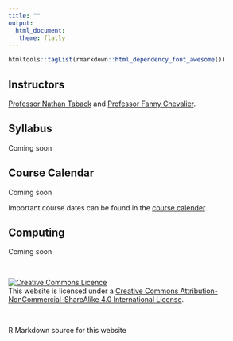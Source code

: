 ```yaml
---
title: ""
output: 
  html_document:
   theme: flatly
---
```

```r
htmltools::tagList(rmarkdown::html_dependency_font_awesome())
```

## <span class="glyphicon glyphicon-chevron-right" aria-hidden="true"></span> Instructors

[Professor Nathan Taback](http://utstat.toronto.edu/~nathan/) and [Professor Fanny Chevalier](http://fannychevalier.net).

## <span class="glyphicon glyphicon-chevron-right" aria-hidden="true"></span> Syllabus

Coming soon

## <span class="glyphicon glyphicon-chevron-right" aria-hidden="true"></span> Course Calendar

Coming soon

Important course dates can be found in the [course calender]().

## <span class="glyphicon glyphicon-chevron-right" aria-hidden="true"></span> Computing

Coming soon

<br>

<a rel="license" href="http://creativecommons.org/licenses/by-nc-sa/4.0/"><img alt="Creative Commons Licence" style="border-width:0" src="https://i.creativecommons.org/l/by-nc-sa/4.0/88x31.png" /></a><br />This website is licensed under a <a rel="license" href="http://creativecommons.org/licenses/by-nc-sa/4.0/">Creative Commons Attribution-NonCommercial-ShareAlike 4.0 International License</a>.

<br>

R Markdown source for this website <a href="https://github.com/JSC270/JSC270.github.io">
<i class="fa fa-github fa-2x" aria-hidden="true"></i>
</a>